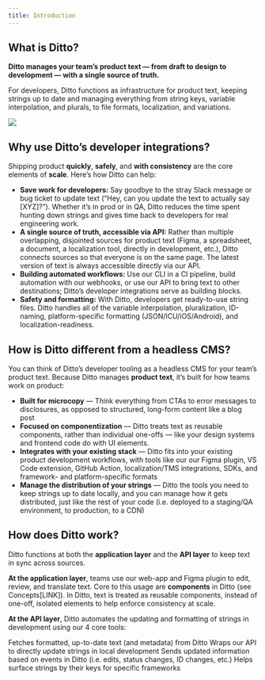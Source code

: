 ```yaml
---
title: Introduction
---
```


## What is Ditto?

**Ditto manages your team’s product text — from draft to design to development — with a single source of truth.**

For developers, Ditto functions as infrastructure for product text, keeping strings up to date and managing everything from string keys, variable interpolation, and plurals, to file formats, localization, and variations. 

<Frame>
  <img src="/images/summary-graphic.png" style={{ borderRadius: '0.1rem' }} />
</Frame>

## Why use Ditto’s developer integrations?

Shipping product **quickly**, **safely**, and **with consistency** are the core elements of **scale**. Here’s how Ditto can help: 

- **Save work for developers:** Say goodbye to the stray Slack message or bug ticket to update text (“Hey, can you update the text to actually say [XYZ]?”). Whether it’s in prod or in QA, Ditto reduces the time spent hunting down strings and gives time back to developers for real engineering work.
- **A single source of truth, accessible via API:** Rather than multiple overlapping, disjointed sources for product text (Figma, a spreadsheet, a document, a localization tool, directly in development, etc.), Ditto connects sources so that everyone is on the same page. The latest version of text is always accessible directly via our API.
- **Building automated workflows:** Use our CLI in a CI pipeline, build automation with our webhooks, or use our API to bring text to other destinations; Ditto’s developer integrations serve as building blocks.
- **Safety and formatting:** With Ditto, developers get ready-to-use string files. Ditto handles all of the variable interpolation, pluralization, ID-naming, platform-specific formatting (JSON/ICU/iOS/Android), and localization-readiness.

## How is Ditto different from a headless CMS?

You can think of Ditto’s developer tooling as a headless CMS for your team’s product text. Because Ditto manages **product text**, it’s built for how teams work on product:

- **Built for microcopy** — Think everything from CTAs to error messages to disclosures, as opposed to structured, long-form content like a blog post
- **Focused on componentization** — Ditto treats text as reusable components, rather than individual one-offs — like your design systems and frontend code do with UI elements.
- **Integrates with your existing stack** — Ditto fits into your existing product development workflows, with tools like our our Figma plugin, VS Code extension, GitHub Action, localization/TMS integrations, SDKs, and framework- and platform-specific formats
- **Manage the distribution of your strings** — Ditto the tools you need to keep strings up to date locally, and you can manage how it gets distributed, just like the rest of your code (i.e. deployed to a staging/QA environment, to production, to a CDN)

## How does Ditto work?

Ditto functions at both the **application layer** and the **API layer** to keep text in sync across sources. 

**At the application layer**, teams use our web-app and Figma plugin to edit, review, and translate text. Core to this usage are **components** in Ditto (see Concepts[LINK]). In Ditto, text is treated as reusable components, instead of one-off, isolated elements to help enforce consistency at scale.

**At the API layer**, Ditto automates the updating and formatting of strings in development using our 4 core tools:

<CardGroup cols={2}>
  <Card
    title="API"
    icon="plug"
    href="/api-reference"
  >
    Fetches formatted, up-to-date text (and metadata) from Ditto 
  </Card>
  <Card
    title="CLI"
    icon="square-terminal"
    href="/cli-reference"
  >
    Wraps our API to directly update strings in local development
  </Card>
  <Card
    title="Webhooks"
    icon="webhook"
    href="/additional-tools/webhooks"
  >
    Sends updated information based on events in Ditto (i.e. edits, status changes, ID changes, etc.)  
  </Card>
  <Card
    title="SDKs"
    icon="box-open"
    href="/additional-tools/sdks"
  >
    Helps surface strings by their keys for specific frameworks
  </Card>
</CardGroup>